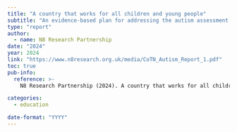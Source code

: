 ```yaml
---
title: "A country that works for all children and young people"
subtitle: "An evidence-based plan for addressing the autism assessment and support crisis"
type: "report"
author: 
  - name: N8 Research Partnership
date: "2024"
year: 2024
link: "https://www.n8research.org.uk/media/CoTN_Autism_Report_1.pdf"
toc: true
pub-info:
  reference: >-
    N8 Research Partnership (2024). A country that works for all children and young people. An evidence-based plan for addressing the autism assessment and support crisis. Report. N8 Research Partnership. <a href="https://www.n8research.org.uk/media/CoTN_Autism_Report_1.pdf">https://www.n8research.org.uk/media/CoTN_Autism_Report_1.pdf</a>

categories:
  - education

date-format: "YYYY"
---
```

